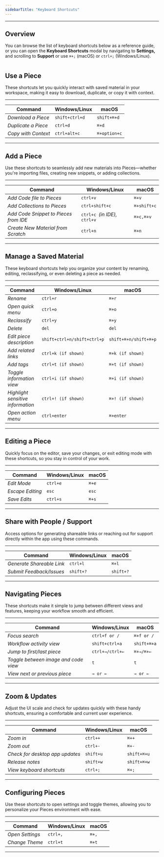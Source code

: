 ```yaml
---
sidebarTitle: "Keyboard Shortcuts"
---
```


---

## Overview

You can browse the list of keyboard shortcuts below as a reference guide, or you can open the **Keyboard Shortcuts** modal by navigating to **Settings,** and scrolling to **Support** or use `⌘+;` (macOS) or `ctrl+;` (Windows/Linux).

<img
  className="mx-auto"
/>

## Use a Piece

These shortcuts let you quickly interact with saved material in your workspace, making it easy to download, duplicate, or copy it with context.

---

| **Command**         | **Windows/Linux** | **macOS**    |
| ------------------- | ----------------- | ------------ |
| _Download a Piece_  | `shift+ctrl+d`    | `shift+⌘+d`  |
| _Duplicate a Piece_ | `ctrl+d`          | `⌘+d`        |
| _Copy with Context_ | `ctrl+alt+c`      | `⌘+option+c` |

---

## Add a Piece

Use these shortcuts to seamlessly add new materials into Pieces—whether you're importing files, creating new snippets, or adding collections.

---

| **Command**                           | **Windows/Linux**             | **macOS**   |
| ------------------------------------- | ----------------------------- | ----------- |
| _Add Code file to Pieces_             | `ctrl+v`                      | `⌘+v`       |
| _Add Collections to Pieces_           | `ctrl+shift+c`                | `⌘+shift+c` |
| _Add Code Snippet to Pieces from IDE_ | `ctrl+c `_(in IDE),_ `ctrl+v` | `⌘+c,⌘+v`   |
| _Create New Material from Scratch_    | `ctrl+n`                      | `⌘+n`       |

---

## Manage a Saved Material

These keyboard shortcuts help you organize your content by renaming, editing, reclassifying, or even deleting a piece as needed.

---

| **Command**                       | **Windows/Linux**           | **macOS**             |
| --------------------------------- | --------------------------- | --------------------- |
| _Rename_                          | `ctrl+r`                    | `⌘+r`                 |
| _Open quick menu_                 | `ctrl+o`                    | `⌘+o`                 |
| _Reclassify_                      | `ctrl+y`                    | `⌘+y`                 |
| _Delete_                          | `del`                       | `del`                 |
| _Edit piece description_          | `shift+ctrl+n/shift+ctrl+p` | `shift+⌘+n/shift+⌘+p` |
| _Add related links_               | `ctrl+k (if shown)`         | `⌘+k (if shown)`      |
| _Add tags_                        | `ctrl+t (if shown)`         | `⌘+t (if shown)`      |
| _Toggle information view_         | `ctrl+i (if shown)`         | `⌘+i (if shown)`      |
| _Highlight sensitive information_ | `ctrl+! (if shown)`         | `⌘+! (if shown)`      |
| _Open action menu_                | `ctrl+enter`                | `⌘+enter`             |

---

## Editing a Piece

Quickly focus on the editor, save your changes, or exit editing mode with these shortcuts, so you stay in control of your work.

---

| **Command**      | **Windows/Linux** | **macOS** |
| ---------------- | ----------------- | --------- |
| _Edit Mode_      | `ctrl+e`          | `⌘+e`     |
| _Escape Editing_ | `esc`             | `esc`     |
| _Save Edits_     | `ctrl+s`          | `⌘+s`     |

---

## Share with People / Support

Access options for generating shareable links or reaching out for support directly within the app using these commands.

---

| **Command**               | **Windows/Linux** | **macOS** |
| ------------------------- | ----------------- | --------- |
| _Generate Shareable Link_ | `ctrl+l`          | `⌘+l`     |
| _Submit Feedback/Issues_  | `shift+?`         | `shift+?` |

---

## Navigating Pieces

These shortcuts make it simple to jump between different views and features, keeping your workflow smooth and efficient.

---

| **Command**                          | **Windows/Linux** | **macOS**   |
| ------------------------------------ | ----------------- | ----------- |
| _Focus search_                       | `ctrl+f or /`     | `⌘+f or /`  |
| _Workflow activity view_             | `shift+ctrl+a`    | `shift+⌘+a` |
| _Jump to first/last piece_           | `ctrl+→/ctrl+←`   | `⌘+→/⌘+←`   |
| _Toggle between image and code view_ | `t`               | `t`         |
| _View next or previous piece_        | `→ or ←`          | `→ or ←`    |

---

## Zoom & Updates

Adjust the UI scale and check for updates quickly with these handy shortcuts, ensuring a comfortable and current user experience.

---

| **Command**                     | **Windows/Linux** | **macOS**   |
| ------------------------------- | ----------------- | ----------- |
| _Zoom in_                       | `ctrl++`          | `⌘++`       |
| _Zoom out_                      | `ctrl+-`          | `⌘+-`       |
| _Check for desktop app updates_ | `shift+u`         | `shift+⌘+u` |
| _Release notes_                 | `shift+w`         | `shift+⌘+w` |
| _View keyboard shortcuts_       | `ctrl+;`          | `⌘+;`       |

---

## Configuring Pieces

Use these shortcuts to open settings and toggle themes, allowing you to personalize your Pieces environment with ease.

---

| **Command**     | **Windows/Linux** | **macOS** |
| --------------- | ----------------- | --------- |
| _Open Settings_ | `ctrl+,`          | `⌘+,`     |
| _Change Theme_  | `ctrl+t`          | `⌘+t`     |

---